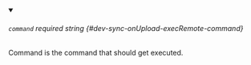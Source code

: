 
<details className="config-field" data-expandable="false" open>
<summary>

###### `command` <span className="config-field-required" data-required="false">required</span> <span className="config-field-type">string</span> <span className="config-field-default"></span> <span className="config-field-enum"></span> {#dev-sync-onUpload-execRemote-command}

Command is the command that should get executed.

</summary>



</details>
